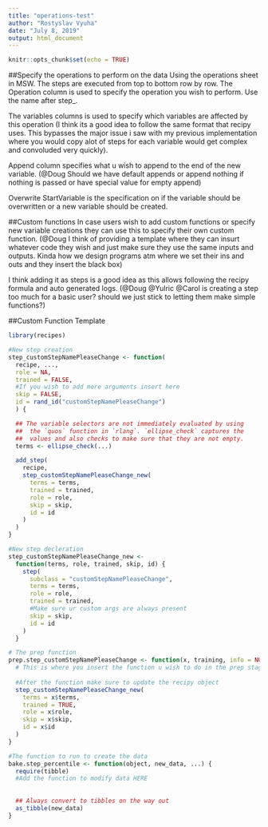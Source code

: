 ```yaml
---
title: "operations-test"
author: "Rostyslav Vyuha"
date: "July 8, 2019"
output: html_document
---
```


```r
knitr::opts_chunk$set(echo = TRUE)
```

##Specify the operations to perform on the data
Using the operations sheet in MSW. The steps are executed from top to bottom row by row.
The Operation column is used to specify the operation you wish to perform. Use the name after step_. 

The variables columns is used to specify which variables are affected by this operation (I think its a good idea to follow the same format that recipy uses. This bypasses the major issue i saw with my previous implementation where you would copy alot of steps for each variable would get complex and convoluded very quickly). 

Append column specifies what u wish to append to the end of the new variable. (@Doug Should we have default appends or append nothing if nothing is passed or have special value for empty append)

Overwrite StartVariable is the specification on if the variable should be overwritten or a new variable should be created.

##Custom functions
In case users wish to add custom functions or specify new variable creations they can use this to specify their own custom function. (@Doug I think of providing a template where they can insurt whatever code they wish and just make sure they use the same inputs and outputs. Kinda how we design programs atm where we set their ins and outs and they insert the black box)

I think adding it as steps is a good idea as this allows following the recipy formula and auto generated logs.
(@Doug @Yulric @Carol is creating a step too much for a basic user? should we just stick to letting them make simple functions?)

##Custom Function Template
```r
library(recipes)

#New step creation
step_customStepNamePleaseChange <- function(
  recipe, ..., 
  role = NA, 
  trained = FALSE,
  #If you wish to add more arguments insert here
  skip = FALSE,
  id = rand_id("customStepNamePleaseChange")
  ) {

  ## The variable selectors are not immediately evaluated by using
  ##  the `quos` function in `rlang`. `ellipse_check` captures the
  ##  values and also checks to make sure that they are not empty.  
  terms <- ellipse_check(...) 

  add_step(
    recipe, 
    step_customStepNamePleaseChange_new(
      terms = terms, 
      trained = trained,
      role = role, 
      skip = skip,
      id = id
    )
  )
}

#New step decleration
step_customStepNamePleaseChange_new <- 
  function(terms, role, trained, skip, id) {
    step(
      subclass = "customStepNamePleaseChange", 
      terms = terms,
      role = role,
      trained = trained,
      #Make sure ur custom args are always present
      skip = skip,
      id = id
    )
  }

# The prep function
prep.step_customStepNamePleaseChange <- function(x, training, info = NULL, ...) {
  # This is where you insert the function u wish to do in the prep stage
  
  #After the function make sure to update the recipy object
  step_customStepNamePleaseChange_new(
    terms = x$terms, 
    trained = TRUE,
    role = x$role, 
    skip = x$skip,
    id = x$id
  )
}

#The function to run to create the data
bake.step_percentile <- function(object, new_data, ...) {
  require(tibble)
  #Add the function to modify data HERE
  
  
  ## Always convert to tibbles on the way out
  as_tibble(new_data)
}
```
